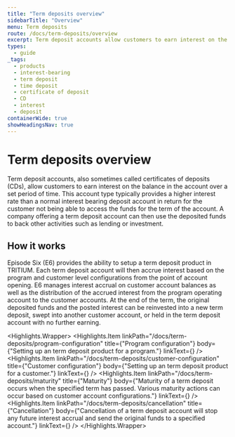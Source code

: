 ```yaml
---
title: "Term deposits overview"
sidebarTitle: "Overview"
menu: Term deposits
route: /docs/term-deposits/overview
excerpt: Term deposit accounts allow customers to earn interest on the balance of the account while the funds are not accessible during a set term.
types:
  - guide
_tags:
  - products
  - interest-bearing
  - term deposit
  - time deposit
  - certificate of deposit
  - CD
  - interest
  - deposit
containerWide: true
showHeadingsNav: true
---
```



# Term deposits overview

Term deposit accounts, also sometimes called certificates of deposits (CDs), allow customers to earn interest on the balance in the account over a set period of time. This account type typically provides a higher interest rate than a normal interest bearing deposit account in return for the customer not being able to access the funds for the term of the account. A company offering a term deposit account can then use the deposited funds to back other activities such as lending or investment.

## How it works

Episode Six (E6) provides the ability to setup a term deposit product in TRITIUM. Each term deposit account will then accrue interest based on the program and customer level configurations from the point of account opening. E6 manages interest accrual on customer account balances as well as the distribution of the accrued interest from the program operating account to the customer accounts. At the end of the term, the original deposited funds and the posted interest can be reinvested into a new term deposit, swept into another customer account, or held in the term deposit account with no further earning.

<Highlights.Wrapper>
    <Highlights.Item
        linkPath="/docs/term-deposits/program-configuration"
        title={"Program configuration"}
        body={"Setting up an term deposit product for a program."}
        linkText={<Trans i18nKey="learn-more" />}
    />
    <Highlights.Item
        linkPath="/docs/term-deposits/customer-configuration"
        title={"Customer configuration"}
        body={"Setting up an term deposit product for a customer."}
        linkText={<Trans i18nKey="learn-more" />}
    />
    <Highlights.Item
        linkPath="/docs/term-deposits/maturity"
        title={"Maturity"}
        body={"Maturity of a term deposit occurs when the specified term has passed. Various maturity actions can occur based on customer account configurations."}
        linkText={<Trans i18nKey="learn-more" />}
    />
    <Highlights.Item
        linkPath="/docs/term-deposits/cancellation"
        title={"Cancellation"}
        body={"Cancellation of a term deposit account will stop any future interest accrual and send the original funds to a specified account."}
        linkText={<Trans i18nKey="learn-more" />}
    />
</Highlights.Wrapper>